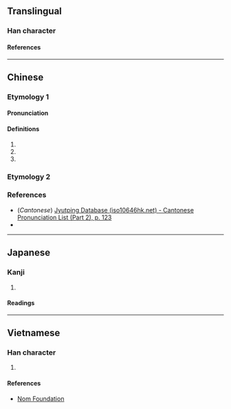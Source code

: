 {{character info}}
==Translingual==

===Han character===
{{Han char|rn=72|rad=日|as=08|sn=12|four=60014|canj=AHOG|ids=⿰日往}}

====References====
{{Han ref|kx=0497.311|dkj=14014|hdz=21519.040|uh=6680}}

----

==Chinese==

===Etymology 1===
{{zh-forms}}

====Pronunciation====
{{zh-pron
|m=wǎng
|c=wong2
|mc=y
|oc=y
|ma=
|cat=
}}

====Definitions====
{{zh-hanzi}}

# {{synonym of|zh|光}}
# {{synonym of|zh|德}}
# {{synonym of|zh|是}}

{{attention|zh|this is what references say, but it sounds mighty odd to me--please check 06:29, 26 December 2015 (UTC)}}

===Etymology 2===
{{zh-see|旺|v}}

===References===
* (''Cantonese'') [http://www.iso10646hk.net/jp/document/download.jsp Jyutping Database (iso10646hk.net) - Cantonese Pronunciation List (Part 2), p. 123]
* {{R:twedu|B01561}}

----

==Japanese==

===Kanji===
{{ja-kanji|grade=|rs=日08}}

# {{rfdef|ja|sort=日08}}

====Readings====
{{ja-readings
|on=おう, きょう, ごう
|kun=かがやきうつくしい
}}

----

==Vietnamese==

===Han character===
{{vi-readings|rs=日08|reading=vạng}}

# {{rfdef|vi|sort=日08}}

====References====
* [http://nomfoundation.org/common/nom_details.php?codepoint=6680 Nom Foundation]